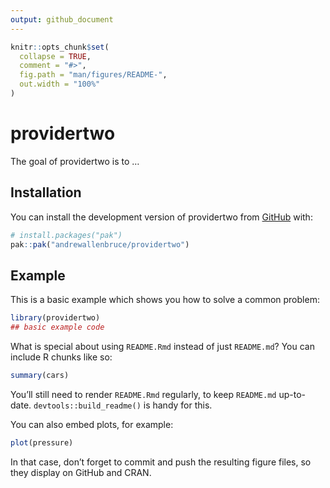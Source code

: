 ```yaml
---
output: github_document
---
```


<!-- README.md is generated from README.Rmd. Please edit that file -->

```r
knitr::opts_chunk$set(
  collapse = TRUE,
  comment = "#>",
  fig.path = "man/figures/README-",
  out.width = "100%"
)
```

# providertwo

<!-- badges: start -->
<!-- badges: end -->

The goal of providertwo is to ...

## Installation

You can install the development version of providertwo from [GitHub](https://github.com/) with:

``` r
# install.packages("pak")
pak::pak("andrewallenbruce/providertwo")
```

## Example

This is a basic example which shows you how to solve a common problem:

```r
library(providertwo)
## basic example code
```

What is special about using `README.Rmd` instead of just `README.md`? You can include R chunks like so:

```r
summary(cars)
```

You'll still need to render `README.Rmd` regularly, to keep `README.md` up-to-date. `devtools::build_readme()` is handy for this.

You can also embed plots, for example:

```r
plot(pressure)
```

In that case, don't forget to commit and push the resulting figure files, so they display on GitHub and CRAN.
